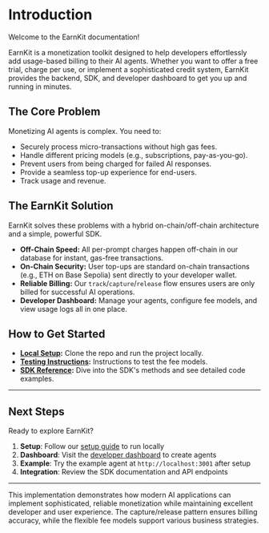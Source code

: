 # Introduction

Welcome to the EarnKit documentation!

EarnKit is a monetization toolkit designed to help developers effortlessly add usage-based billing to their AI agents. Whether you want to offer a free trial, charge per use, or implement a sophisticated credit system, EarnKit provides the backend, SDK, and developer dashboard to get you up and running in minutes.

## The Core Problem

Monetizing AI agents is complex. You need to:
- Securely process micro-transactions without high gas fees.
- Handle different pricing models (e.g., subscriptions, pay-as-you-go).
- Prevent users from being charged for failed AI responses.
- Provide a seamless top-up experience for end-users.
- Track usage and revenue.

## The EarnKit Solution

EarnKit solves these problems with a hybrid on-chain/off-chain architecture and a simple, powerful SDK.

- **Off-Chain Speed:** All per-prompt charges happen off-chain in our database for instant, gas-free transactions.
- **On-Chain Security:** User top-ups are standard on-chain transactions (e.g., ETH on Base Sepolia) sent directly to your developer wallet.
- **Reliable Billing:** Our `track`/`capture`/`release` flow ensures users are only billed for successful AI operations.
- **Developer Dashboard:** Manage your agents, configure fee models, and view usage logs all in one place.

## How to Get Started

- **[Local Setup](./docs/local-setup):** Clone the repo and run the project locally.
- **[Testing Instructions](./docs/testing-fee-models):** Instructions to test the fee models.
- **[SDK Reference](./docs/sdk-reference):** Dive into the SDK's methods and see detailed code examples. 

---

## Next Steps

Ready to explore EarnKit? 

1. **Setup**: Follow our [setup guide](/docs/local-setup) to run locally
2. **Dashboard**: Visit the [developer dashboard](/dashboard) to create agents
3. **Example**: Try the example agent at `http://localhost:3001` after setup
4. **Integration**: Review the SDK documentation and API endpoints

---

This implementation demonstrates how modern AI applications can implement sophisticated, reliable monetization while maintaining excellent developer and user experience. The capture/release pattern ensures billing accuracy, while the flexible fee models support various business strategies.